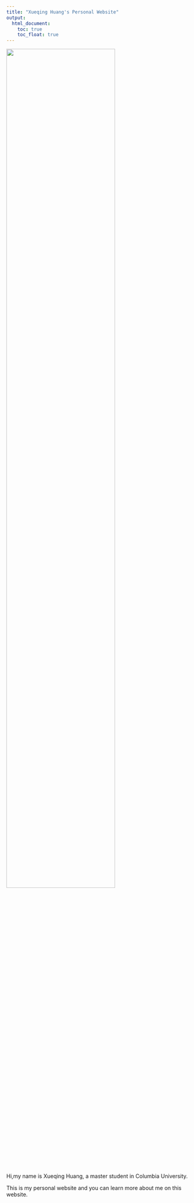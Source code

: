 ```yaml
---
title: "Xueqing Huang's Personal Website"
output: 
  html_document:
    toc: true
    toc_float: true
---
```

<img src="image.jpg" style="width:75%">

Hi,my name is Xueqing Huang, a master student in Columbia University. 

This is my personal website and you can learn more about me on this website.

